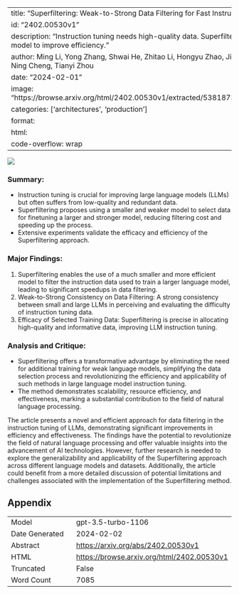 
---
title: "Superfiltering: Weak-to-Strong Data Filtering for Fast Instruction-Tuning"
id: "2402.00530v1"
description: "Instruction tuning needs high-quality data. Superfiltering uses smaller model to improve efficiency."
author: Ming Li, Yong Zhang, Shwai He, Zhitao Li, Hongyu Zhao, Jianzong Wang, Ning Cheng, Tianyi Zhou
date: "2024-02-01"
image: "https://browse.arxiv.org/html/2402.00530v1/extracted/5381873/Figures/pair.png"
categories: ['architectures', 'production']
format:
  html:
    code-overflow: wrap
---

![](https://browse.arxiv.org/html/2402.00530v1/extracted/5381873/Figures/pair.png)

### **Summary:**
- Instruction tuning is crucial for improving large language models (LLMs) but often suffers from low-quality and redundant data.
- Superfiltering proposes using a smaller and weaker model to select data for finetuning a larger and stronger model, reducing filtering cost and speeding up the process.
- Extensive experiments validate the efficacy and efficiency of the Superfiltering approach.

### **Major Findings:**
1. Superfiltering enables the use of a much smaller and more efficient model to filter the instruction data used to train a larger language model, leading to significant speedups in data filtering.
2. Weak-to-Strong Consistency on Data Filtering: A strong consistency between small and large LLMs in perceiving and evaluating the difficulty of instruction tuning data.
3. Efficacy of Selected Training Data: Superfiltering is precise in allocating high-quality and informative data, improving LLM instruction tuning.

### **Analysis and Critique:**
- Superfiltering offers a transformative advantage by eliminating the need for additional training for weak language models, simplifying the data selection process and revolutionizing the efficiency and applicability of such methods in large language model instruction tuning.
- The method demonstrates scalability, resource efficiency, and effectiveness, marking a substantial contribution to the field of natural language processing.

The article presents a novel and efficient approach for data filtering in the instruction tuning of LLMs, demonstrating significant improvements in efficiency and effectiveness. The findings have the potential to revolutionize the field of natural language processing and offer valuable insights into the advancement of AI technologies. However, further research is needed to explore the generalizability and applicability of the Superfiltering approach across different language models and datasets. Additionally, the article could benefit from a more detailed discussion of potential limitations and challenges associated with the implementation of the Superfiltering method.

## Appendix

|          |          |
|----------|----------|
| Model     | gpt-3.5-turbo-1106       |
| Date Generated     | 2024-02-02       |
| Abstract | [https://arxiv.org/abs/2402.00530v1](https://arxiv.org/abs/2402.00530v1)        |
| HTML     | [https://browse.arxiv.org/html/2402.00530v1](https://browse.arxiv.org/html/2402.00530v1)       |
| Truncated       | False       |
| Word Count       | 7085       |